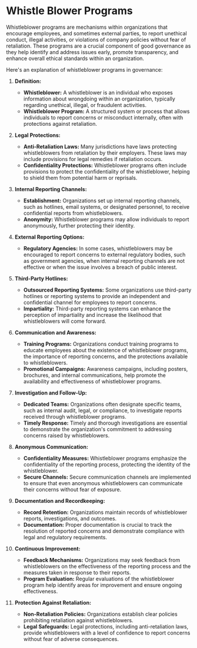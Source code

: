 # Whistle Blower Programs

Whistleblower programs are mechanisms within organizations that encourage employees, and sometimes external parties, to report unethical conduct, illegal activities, or violations of company policies without fear of retaliation. These programs are a crucial component of good governance as they help identify and address issues early, promote transparency, and enhance overall ethical standards within an organization. 

Here's an explanation of whistleblower programs in governance:

1. **Definition:**
   - **Whistleblower:** A whistleblower is an individual who exposes information about wrongdoing within an organization, typically regarding unethical, illegal, or fraudulent activities.
   - **Whistleblower Program:** A structured system or process that allows individuals to report concerns or misconduct internally, often with protections against retaliation.

2. **Legal Protections:**
   - **Anti-Retaliation Laws:** Many jurisdictions have laws protecting whistleblowers from retaliation by their employers. These laws may include provisions for legal remedies if retaliation occurs.
   - **Confidentiality Protections:** Whistleblower programs often include provisions to protect the confidentiality of the whistleblower, helping to shield them from potential harm or reprisals.

3. **Internal Reporting Channels:**
   - **Establishment:** Organizations set up internal reporting channels, such as hotlines, email systems, or designated personnel, to receive confidential reports from whistleblowers.
   - **Anonymity:** Whistleblower programs may allow individuals to report anonymously, further protecting their identity.

4. **External Reporting Options:**
   - **Regulatory Agencies:** In some cases, whistleblowers may be encouraged to report concerns to external regulatory bodies, such as government agencies, when internal reporting channels are not effective or when the issue involves a breach of public interest.

5. **Third-Party Hotlines:**
   - **Outsourced Reporting Systems:** Some organizations use third-party hotlines or reporting systems to provide an independent and confidential channel for employees to report concerns.
   - **Impartiality:** Third-party reporting systems can enhance the perception of impartiality and increase the likelihood that whistleblowers will come forward.

6. **Communication and Awareness:**
   - **Training Programs:** Organizations conduct training programs to educate employees about the existence of whistleblower programs, the importance of reporting concerns, and the protections available to whistleblowers.
   - **Promotional Campaigns:** Awareness campaigns, including posters, brochures, and internal communications, help promote the availability and effectiveness of whistleblower programs.

7. **Investigation and Follow-Up:**
   - **Dedicated Teams:** Organizations often designate specific teams, such as internal audit, legal, or compliance, to investigate reports received through whistleblower programs.
   - **Timely Response:** Timely and thorough investigations are essential to demonstrate the organization's commitment to addressing concerns raised by whistleblowers.

8. **Anonymous Communication:**
   - **Confidentiality Measures:** Whistleblower programs emphasize the confidentiality of the reporting process, protecting the identity of the whistleblower.
   - **Secure Channels:** Secure communication channels are implemented to ensure that even anonymous whistleblowers can communicate their concerns without fear of exposure.

9. **Documentation and Recordkeeping:**
   - **Record Retention:** Organizations maintain records of whistleblower reports, investigations, and outcomes.
   - **Documentation:** Proper documentation is crucial to track the resolution of reported concerns and demonstrate compliance with legal and regulatory requirements.

10. **Continuous Improvement:**
    - **Feedback Mechanisms:** Organizations may seek feedback from whistleblowers on the effectiveness of the reporting process and the measures taken in response to their reports.
    - **Program Evaluation:** Regular evaluations of the whistleblower program help identify areas for improvement and ensure ongoing effectiveness.

11. **Protection Against Retaliation:**
    - **Non-Retaliation Policies:** Organizations establish clear policies prohibiting retaliation against whistleblowers.
    - **Legal Safeguards:** Legal protections, including anti-retaliation laws, provide whistleblowers with a level of confidence to report concerns without fear of adverse consequences.

